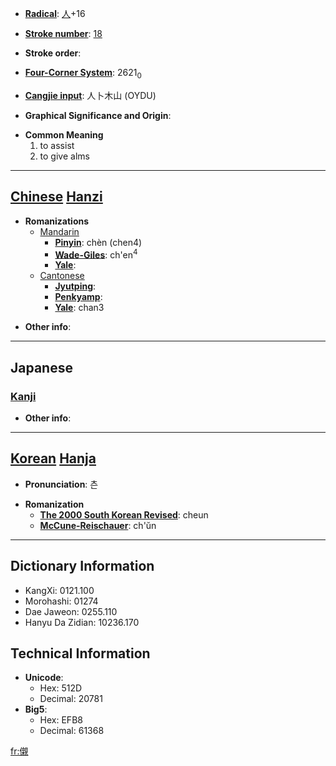 * '''[[Wiktionary:Chinese radical index| Radical]]''': [[Wiktionary:Chinese radical index 人|人]]+16

* '''[[Wiktionary:Chinese total strokes index|Stroke number]]''': [[Wiktionary:Chinese total strokes index 18|18]]

* '''Stroke order''': 

* '''[[Wiktionary:Chinese four corner index|Four-Corner System]]''': 2621<sub>0</sub>

* '''[[Wiktionary:Chinese Cangjie index|Cangjie input]]''': 人卜木山 (OYDU)

* '''Graphical Significance and Origin''': 

* '''Common Meaning'''
*#to assist
*# to give alms


----

== [[Chinese]] [[Hanzi]] ==

* '''Romanizations'''
** [[Mandarin]]
*** '''[[Pinyin]]''': chèn (chen4)
*** '''[[Wade-Giles]]''': ch'en<sup>4</sup>
*** '''[[Yale]]''': 
**[[Cantonese]]
***'''[[Jyutping]]''':
***'''[[Penkyamp]]''': 
***'''[[Yale]]''': chan3

* '''Other info''': 

----

==Japanese==
===[[Kanji]]===
{{kanji|on readings=[[しん]] (shin)
|kun readings=[[いたる]] (itaru), [[ちかい]] (chikai), [[おそれる]] (osoreru), [[うら]] (ura), [[しく]] (shiku)
}}

* '''Other info''':  

----

== [[Korean]] [[Hanja]] ==

* '''Pronunciation''': 츤

* '''Romanization'''
** '''[[The 2000 South Korean Revised Romanization|The 2000 South Korean Revised]]''': cheun
** '''[[McCune-Reischauer]]''': ch'ŭn

----

== Dictionary Information ==

* KangXi: 0121.100
* Morohashi: 01274
* Dae Jaweon: 0255.110
* Hanyu Da Zidian: 10236.170

== Technical Information ==

* '''Unicode''':
** Hex: 512D
** Decimal: 20781
* '''Big5''':
** Hex: EFB8
** Decimal: 61368

[[fr:儭]]